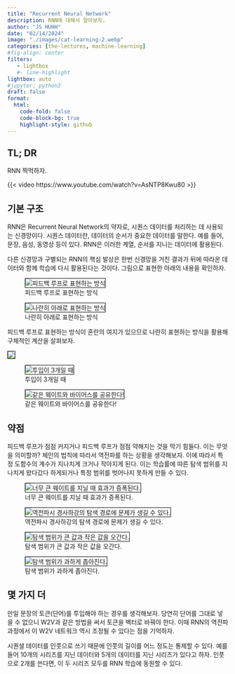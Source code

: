 ```yaml
---
title: "Recurrent Neural Network" 
description: RNN에 대해서 알아보자.
author: "JS HUHH"
date: "02/14/2024"
image: "./images/cat-learning-2.webp"
categories: [the-lectures, machine-learning]
#fig-align: center
filters:
   - lightbox
   #- line-highlight
lightbox: auto
#jupyter: python3
draft: false
format:
  html:
    code-fold: false
    code-block-bg: true
    highlight-style: github
---
```


## TL; DR
RNN 찍먹하자. 

{{< video https://www.youtube.com/watch?v=AsNTP8Kwu80 >}}

## 기본 구조

RNN은 Recurrent Neural Network의 약자로, 시퀀스 데이터를 처리하는 데 사용되는 신경망이다. 시퀀스 데이터란, 데이터의 순서가 중요한 데이터를 말한다. 예를 들어, 문장, 음성, 동영상 등이 있다. RNN은 이러한 계열, 순서를 지니는 데이터에 활용된다. 

다른 신경망과 구별되는 RNN의 핵심 발상은 한번 신경망을 거친 결과가 뒤에 따라온 데이터와 함께 학습에 다시 활용된다는 것이다. 그림으로 표현한 아래의 내용을 확인하자. 

::: {layout="[[5, -1, 5]]" layout-valign="bottom"}
![피드백 루프로 표현하는 방식](./images/rnn/01.png){ style="border: 1px solid #000;" }


![나란히 아래로 표현하는 방식](./images/rnn/02.png){ style="border: 1px solid #000;" }

:::

피드백 루프로 표현하는 방식이 혼란의 여지가 있으므로 나란히 표현하는 방식을 활용해 구체적인 계산을 살펴보자. 

:::{layout="[[-1, 5, -1]]" layout-valign="bottom"}
![](./images/rnn/03.png){ style="border: 1px solid #000;" }

:::


::: {layout="[[5, -1, 5]]" layout-valign="bottom"}
![투입이 3개일 때](./images/rnn/04.png){ style="border: 1px solid #000;" }


![같은 웨이트와 바이어스를 공유한다!](./images/rnn/05.png){ style="border: 1px solid #000;" }

:::

## 약점 

피드백 루프가 점점 커지거나 피드백 루프가 점점 약해지는 것을 막기 힘들다. 이는 무엇을 의미할까? 체인의 법칙에 따라서 역전파를 하는 상황을 생각해보자. 이에 따라서 특정 도함수의 계수가 지나치게 크거나 작아지게 된다. 이는 학습률에 따른 탐색 범위를 지나치게 왔다갔다 하게되거나 특정 범위를 벗어나지 못하게 만들 수 있다. 

::: {layout="[[5, -1, 5], [5,-1,5]]" layout-valign="bottom"}
![너무 큰 웨이트를 지닐 때 효과가 증폭된다.](./images/rnn/06.png){ style="border: 1px solid #000;" }


![역전파시 경사하강의 탐색 경로에 문제가 생길 수 있다.](./images/rnn/07.png){ style="border: 1px solid #000;" }


![탐색 범위가 큰 값과 작은 값을 오간다.](./images/rnn/08.png){ style="border: 1px solid #000;" }


![탐색 범위가 과하게 좁아진다.](./images/rnn/09.png){ style="border: 1px solid #000;" }

:::

## 몇 가지 더 

만일 문장의 토큰(단어)를 투입해야 하는 경우를 생각해보자. 당연히 단어를 그대로 넣을 수 없으니 W2V과 같은 방법을 써서 토큰을 벡터로 바꿔야 한다. 이때 RNN의 역전파 과정에서 이 W2V 네트워크 역시 조정될 수 있다는 점을 기억하자. 

시퀀셜 데이터를 인풋으로 쓰기 때문에 인풋의 길이를 어느 정도는 통제할 수 있다. 예를 들어 10개의 시리즈를 지닌 데이터와 5개의 데이터를 지닌 시리즈가 있다고 하자. 인풋으로 2개를 쓴다면, 이 두 시리즈 모두를 RNN 학습에 동원할 수 있다. 

